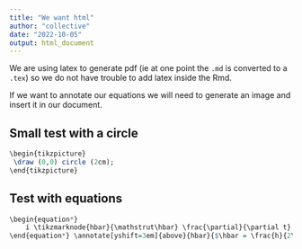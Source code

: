 ```yaml
---
title: "We want html"
author: "collective"
date: "2022-10-05"
output: html_document
---
```



We are using latex to generate pdf (ie at one point the `.md` is converted to a `.tex`) so we do not have trouble to add latex inside the Rmd. 

If we want to annotate our equations we will need to generate an image and insert it in our document. 


## Small test with a circle

```r
\begin{tikzpicture}
 \draw (0,0) circle (2cm);
\end{tikzpicture}
```

## Test with equations

```r
\begin{equation*}
    i \tikzmarknode{hbar}{\mathstrut\hbar} \frac{\partial}{\partial t} \eqnmarkbox[blue]{Psi1}{\Psi(x, t)} = \eqnmark[red]{Hhat}{\hat{H}} \eqnmarkbox[blue]{Psi2}{\Psi(x, t)}
\end{equation*} \annotate[yshift=3em]{above}{hbar}{$\hbar = \frac{h}{2\pi}$, reduced Planck constant} \annotate[yshift=1em]{above}{Hhat}{Hamilton operator} \annotatetwo[yshift=-1em]{below}{Psi1}{Psi2}{Wave function}
```
